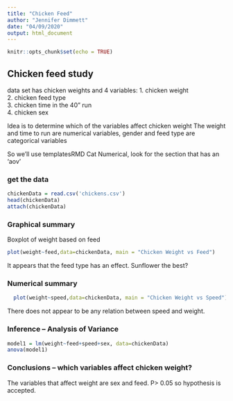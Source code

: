 ```yaml
---
title: "Chicken Feed"
author: "Jennifer Dimmett"
date: "04/09/2020"
output: html_document
---
```


```r
knitr::opts_chunk$set(echo = TRUE)

```

##  Chicken feed study  

data set has chicken weights and 4 variables:
  1.  chicken weight  
  2.  chicken feed type  
  3.  chicken time in the 40" run  
  4.  chicken sex   

Idea is to determine which of the variables affect chicken weight 
The weight and time to run are numerical variables, gender and feed type are categorical variables

So we'll use templatesRMD Cat Numerical, look for the section that has an 'aov'

<!-- This question is like a bunch of t-tests, but instead of doing the t-test a bunch of times we use ANOVA to do all the comparisons at once!  !-->

### get the data

```r
chickenData = read.csv('chickens.csv')
head(chickenData)
attach(chickenData)
```

### Graphical summary

<!-- plot chicken weight against each of the three explanatory variables.  Weight against a categorial varable is a boxplot, weight against a numerical variable is a scatter plot !-->

Boxplot of weight based on feed 

```r
plot(weight~feed,data=chickenData, main = "Chicken Weight vs Feed")
```
  
  It appears that the feed type has an effect.  Sunflower the best?
  
  
### Numerical summary  
```r
  plot(weight~speed,data=chickenData, main = "Chicken Weight vs Speed")
``` 
 
 
  There does not appear to be any relation between speed and weight.

### Inference -- Analysis of Variance

```r
model1 = lm(weight~feed+speed+sex, data=chickenData)
anova(model1)
```



###  Conclusions  -- which variables affect chicken weight?
The variables that affect weight are sex and feed.
P> 0.05 so hypothesis is accepted. 



